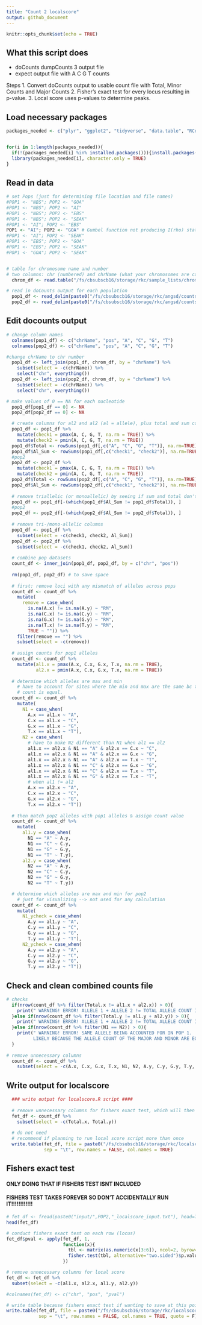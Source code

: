 ```yaml
---
title: "Count 2 localscore"
output: github_document
---
```


```r
knitr::opts_chunk$set(echo = TRUE)
```

## What this script does
- doCounts dumpCounts 3 output file
- expect output file with A C G T counts

Steps
1. Convert doCounts output to usable count file with Total, Minor Counts and Major Counts
2. Fisher's exact test for every locus resulting in p-value.
3. Local score uses p-values to determine peaks.

## Load necessary packages
```r
packages_needed <- c("plyr", "ggplot2", "tidyverse", "data.table", "RColorBrewer")


for(i in 1:length(packages_needed)){
  if(!(packages_needed[i] %in% installed.packages())){install.packages(packages_needed[i])}
  library(packages_needed[i], character.only = TRUE)
}
```
## Read in data

```r
# set Pops (just for determining file location and file names)
#POP1 <- "NBS"; POP2 <- "GOA"
#POP1 <- "NBS"; POP2 <- "AI"
#POP1 <- "NBS"; POP2 <- "EBS"
#POP1 <- "NBS"; POP2 <- "SEAK"
#POP1 <- "AI"; POP2 <- "EBS"
POP1 <- "AI"; POP2 <- "GOA" # Gumbel function not producing I(rho) statistic. need to fix
#POP1 <- "AI"; POP2 <- "SEAK"
#POP1 <- "EBS"; POP2 <- "GOA"
#POP1 <- "EBS"; POP2 <- "SEAK"
#POP1 <- "GOA"; POP2 <- "SEAK"


# table for chromosome name and number
# two columns: chr (numbered) and chrName (what your chromosomes are called in your angsd output file)
  chrom_df <- read.table("/fs/cbsubscb16/storage/rkc/sample_lists/chrom_meta_data.txt", header = TRUE, col.names = c("chrName","chrNewName")) %>% mutate(chr = seq(1,104,1)) %>% select(-chrNewName)

# read in doCounts output for each population
  pop1_df <- read_delim(paste0("/fs/cbsubscb16/storage/rkc/angsd/counts/PCAM-PPLA_",POP1,"_polymorphic.pos_counts"), col_names = TRUE) %>% select(-totDepth) 
  pop2_df <- read_delim(paste0("/fs/cbsubscb16/storage/rkc/angsd/counts/PCAM-PPLA_",POP2,"_polymorphic.pos_counts"), col_names = TRUE) %>% select(-totDepth)
```

## Edit docounts output 

```r
# change column names
  colnames(pop1_df) <- c("chrName", "pos", "A", "C", "G", "T")
  colnames(pop2_df) <- c("chrName", "pos", "A", "C", "G", "T")

#change chrName to chr number
  pop1_df <- left_join(pop1_df, chrom_df, by = "chrName") %>%
    subset(select = -c(chrName)) %>%
    select("chr", everything())
  pop2_df <- left_join(pop2_df, chrom_df, by = "chrName") %>%
    subset(select = -c(chrName)) %>%
    select("chr", everything())

# make values of 0 == NA for each nucleotide
  pop1_df[pop1_df == 0] <- NA
  pop2_df[pop2_df == 0] <- NA

  # create columns for al2 and al2 (al = allele), plus total and sum columns
  pop1_df <- pop1_df %>%
    mutate(check1 = pmax(A, C, G, T, na.rm = TRUE)) %>%
    mutate(check2 = pmin(A, C, G, T, na.rm = TRUE))
  pop1_df$Total <- rowSums(pop1_df[,c("A", "C", "G", "T")], na.rm=TRUE)
  pop1_df$Al_Sum <- rowSums(pop1_df[,c("check1", "check2")], na.rm=TRUE)
  #pop2
  pop2_df <- pop2_df %>%
    mutate(check1 = pmax(A, C, G, T, na.rm = TRUE)) %>%
    mutate(check2 = pmin(A, C, G, T, na.rm = TRUE))
  pop2_df$Total <- rowSums(pop2_df[,c("A", "C", "G", "T")], na.rm=TRUE)
  pop2_df$Al_Sum <- rowSums(pop2_df[,c("check1", "check2")], na.rm=TRUE)
  
  # remove triallelic (or monoallelic) by seeing if sum and total don't match
  pop1_df <- pop1_df[-(which(pop1_df$Al_Sum != pop1_df$Total)), ]
  #pop2
  pop2_df <- pop2_df[-(which(pop2_df$Al_Sum != pop2_df$Total)), ]
  
  # remove tri-/mono-allelic columns
  pop1_df <- pop1_df %>%
    subset(select = -c(check1, check2, Al_Sum))
  pop2_df <- pop2_df %>%
    subset(select = -c(check1, check2, Al_Sum))
  
  # combine pop datasets
  count_df <- inner_join(pop1_df, pop2_df, by = c("chr", "pos"))
  
  rm(pop1_df, pop2_df) # to save space
  
  # first: remove loci with any mismatch of alleles across pops
  count_df <- count_df %>%
    mutate(
      remove = case_when(
        is.na(A.x) != is.na(A.y) ~ "RM",
        is.na(C.x) != is.na(C.y) ~ "RM",
        is.na(G.x) != is.na(G.y) ~ "RM",
        is.na(T.x) != is.na(T.y) ~ "RM",
        TRUE ~ "")) %>%
    filter(remove == "") %>%
    subset(select = -c(remove))
  
  # assign counts for pop1 alleles
  count_df <- count_df %>%
    mutate(al1.x = pmax(A.x, C.x, G.x, T.x, na.rm = TRUE),
           al2.x = pmin(A.x, C.x, G.x, T.x, na.rm = TRUE))
  
  # determine which alleles are max and min
    # have to account for sites where the min and max are the same bc the allele
    # count is equal.
  count_df <- count_df %>%
    mutate(
      N1 = case_when(
        A.x == al1.x ~ "A",
        C.x == al1.x ~ "C",
        G.x == al1.x ~ "G",
        T.x == al1.x ~ "T"),
      N2 = case_when(
        # have to make N2 different than N1 when al1 == al2
        al1.x == al2.x & N1 == "A" & al2.x == C.x ~ "C",
        al1.x == al2.x & N1 == "A" & al2.x == G.x ~ "G",
        al1.x == al2.x & N1 == "A" & al2.x == T.x ~ "T",
        al1.x == al2.x & N1 == "C" & al2.x == G.x ~ "G",
        al1.x == al2.x & N1 == "C" & al2.x == T.x ~ "T",
        al1.x == al2.x & N1 == "G" & al2.x == T.x ~ "T",
        # when al1 != al2
        A.x == al2.x ~ "A",
        C.x == al2.x ~ "C",
        G.x == al2.x ~ "G",
        T.x == al2.x ~ "T"))
  
  # then match pop2 alleles with pop1 alleles & assign count value
  count_df <- count_df %>%
    mutate(
      al1.y = case_when(
        N1 == "A" ~ A.y,
        N1 == "C" ~ C.y,
        N1 == "G" ~ G.y,
        N1 == "T" ~ T.y),
      al2.y = case_when(
        N2 == "A" ~ A.y,
        N2 == "C" ~ C.y,
        N2 == "G" ~ G.y,
        N2 == "T" ~ T.y))

  # determine which alleles are max and min for pop2
    # just for visualizing --> not used for any calculation
  count_df <- count_df %>%
    mutate(
      N1_ycheck = case_when(
        A.y == al1.y ~ "A",
        C.y == al1.y ~ "C",
        G.y == al1.y ~ "G",
        T.y == al1.y ~ "T"),
      N2_ycheck = case_when(
        A.y == al2.y ~ "A",
        C.y == al2.y ~ "C",
        G.y == al2.y ~ "G",
        T.y == al2.y ~ "T"))
```

## Check and clean combined counts file
```r
# checks
  if(nrow(count_df %>% filter(Total.x != al1.x + al2.x)) > 0){
    print(" WARNING! ERROR! ALLELE 1 + ALLELE 2 != TOTAL ALLELE COUNT IN POP 1!")
  }else if(nrow(count_df %>% filter(Total.y != al1.y + al2.y)) > 0){
    print(" WARNING! ERROR! ALLELE 1 + ALLELE 2 != TOTAL ALLELE COUNT IN POP 2!")
  }else if(nrow(count_df %>% filter(N1 == N2)) > 0){
    print(" WARNING! ERROR! SAME ALLELE BEING ACCOUNTED FOR IN POP 1.
          LIKELY BECAUSE THE ALLELE COUNT OF THE MAJOR AND MINOR ARE EQUAL.")
  }
  
# remove unnecessary columns
  count_df <- count_df %>%
    subset(select = -c(A.x, C.x, G.x, T.x, N1, N2, A.y, C.y, G.y, T.y, N1_ycheck, N2_ycheck))
```

## Write output for localscore 
```r
  ### write output for localscore.R script ####
  
  # remove unnecessary columns for fishers exact test, which will then lead to local score
  fet_df <- count_df %>%
    subset(select = -c(Total.x, Total.y))
  
  # do not need
  # recommend if planning to run local score script more than once
  write.table(fet_df, file = paste0("/fs/cbsubscb16/storage/rkc/localscore/",POP1,"-",POP2,"_localscore_input.txt"), 
              sep = "\t", row.names = FALSE, col.names = TRUE)
```

## Fishers exact test 

#### ONLY DOING THAT IF FISHERS TEST ISNT INCLUDED
#### FISHERS TEST TAKES FOREVER SO DON'T ACCIDENTALLY RUN IT!!!!!!!!!!!!
```r
# fet_df <- fread(paste0("input/",POP2,"_localscore_input.txt"), head=T)
head(fet_df)

# conduct fishers exact test on each row (locus)
fet_df$pval <- apply(fet_df, 1, 
                     function(x){
                       tbl <- matrix(as.numeric(x[3:6]), ncol=2, byrow=T)
                       fisher.test(tbl, alternative="two.sided")$p.value
                     })

# remove unnecessary columns for local score
fet_df <- fet_df %>%
  subset(select = -c(al1.x, al2.x, al1.y, al2.y))

#colnames(fet_df) <- c("chr", "pos", "pval")

# write table because fishers exact test if wanting to save at this point
write.table(fet_df, file = paste0("/fs/cbsubscb16/storage/rkc/localscore/",POP1,"-",POP2,"_postFET.txt"), 
            sep = "\t", row.names = FALSE, col.names = TRUE, quote = F)
```


